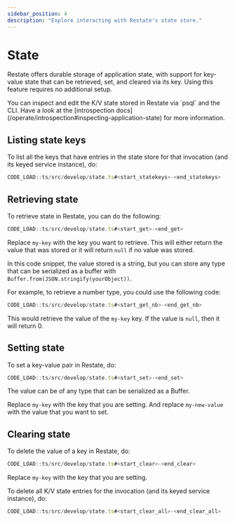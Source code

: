 ```yaml
---
sidebar_position: 4
description: "Explore interacting with Restate's state store."
---
```



# State
Restate offers durable storage of application state, with support for key-value state that can be retrieved, set, and cleared via its key.
Using this feature requires no additional setup.

<Admonition type="tip" icon="💡" title="Have a look at the state!">
You can inspect and edit the K/V state stored in Restate via `psql` and the CLI.
Have a look at the [introspection docs](/operate/introspection#inspecting-application-state) for more information.
</Admonition>

## Listing state keys
To list all the keys that have entries in the state store for that invocation (and its keyed service instance), do:

```typescript
CODE_LOAD::ts/src/develop/state.ts#<start_statekeys>-<end_statekeys>
```


## Retrieving state
To retrieve state in Restate, you can do the following:

```typescript
CODE_LOAD::ts/src/develop/state.ts#<start_get>-<end_get>
```

Replace `my-key` with the key you want to retrieve.
This will either return the value that was stored or it will return `null` if no value was stored. 

In this code snippet, the value stored is a string, but you can store any type that can be serialized as a 
buffer with `Buffer.from(JSON.stringify(yourObject))`. 

For example, to retrieve a number type, you could use the following code:

```typescript
CODE_LOAD::ts/src/develop/state.ts#<start_get_nb>-<end_get_nb>
```

This would retrieve the value of the `my-key` key. If the value is `null`, then it will return 0.

## Setting state
To set a key-value pair in Restate, do:

```typescript
CODE_LOAD::ts/src/develop/state.ts#<start_set>-<end_set>
```

The value can be of any type that can be serialized as a Buffer.

Replace `my-key` with the key that you are setting.
And replace `my-new-value` with the value that you want to set.

## Clearing state
To delete the value of a key in Restate, do:

```typescript
CODE_LOAD::ts/src/develop/state.ts#<start_clear>-<end_clear>
```

Replace `my-key` with the key that you are setting.


To delete all K/V state entries for the invocation (and its keyed service instance), do:

```typescript
CODE_LOAD::ts/src/develop/state.ts#<start_clear_all>-<end_clear_all>
```
